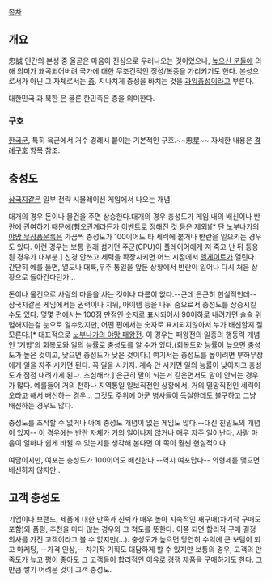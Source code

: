[[목차]]
== 개요 ==
忠誠 
인간의 본성 중 올곧은 마음이 진심으로 우러나오는 것이었으나, [[높으신 분들]]에 의해 의미가 왜곡되어버려 국가에 대한 무조건적인 정성/복종을 가리키기도 한다. 본성으로서가 아닌 그 자체로서는 [[충]]. 지나치게 충성을 바치는 것을 [[과잉충성]]이라고 부른다.

대한민국 과 북한 은 물론 한민족은 충을 의미한다.

=== 구호 ===
[[한국군]], 특히 육군에서 거수 경례시 붙이는 기본적인 구호.~~忠星~~ 자세한 내용은 [[경례구호]] 항목 참조.

== 충성도 ==
[[삼국지]]같은 일부 전략 시뮬레이션 게임에서 나오는 개념.

대개의 경우 돈이나 물건을 주면 상승한다.대개의 경우 충성도가 게임 내의 배신이나 반란에 관여하기 때문에(혐오관계라든가 이벤트로 정해진 것 등은 제외)[* 단 [[노부나가의 야망 무장풍운록]]은 가끔씩 충성도가 100이어도 타 세력에 붙거나 반란을 일으키는 경우도 있다. 이런 경우는 보통 원래 섬기던 주군(CPU)이 플레이어에게 져 죽고 난 뒤 등용된 경우가 대부분.] 신경 안쓰고 세력을 확장시키면 어느 시점에서 [[헬게이트]]가 열린다. 간단히 예를 들면, 열도나 대륙,우주 통일을 앞둔 상황에서 반란이 일어나 다시 처음 상황으로 돌아간다던가...

돈이나 물건으로 사람의 마음을 사는 것이나 다름이 없다.--근데 은근히 현실적인데-- 삼국지같은 게임에서는 권력이나 지위, 아이템 등을 나눠 줌으로서 충성도를 상승시킬 수도 있다. 몇몇 편에서는 100점 만점인 숫자로 표시되어서 90이하로 내려가면 슬슬 위험해지는걸 눈으로 알수있지만, 어떤 편에서는 숫자로 표시되지않아서 누가 배신할지 잘모른다.[* 대표적으로 [[노부나가의 야망 패왕전]]. 이 경우는 패왕전의 일종의 행동력 개념인 '기합'의 회복도와 일의 능률로 충성도를 알 수가 있다.(회복도와 능률이 높으면 충성도가 높은 것이고, 낮으면 충성도가 낮은 것이다.) 여기서는 충성도를 높이려면 부하무장에게 일을 자주 시키면 된다. 꼭 일을 시키자. 계속 안 시키면 일의 능률이 낮아지고 충성도가 점점 내려가게 된다. 조심해라.] 은근히 말이 되는거 같은면서도 말이 안되는 경우가 많다. 예를들어 거의 천하나 지역통일 일보직전인 상황에서, 거의 멸망직전인 세력이 오라고 해서 배신하는 경우... 그것도 주위에 아군 병사들이 득실한데도 불구하고 그냥 배신하는 경우도 많다.

충성도를 조작할 수 없거나 아예 충성도 개념이 없는 게임도 많다.--대신 친밀도의 개념이 있지-- 이 경우에는 반란 자체가 거의 일어나지 않거나 매우 자주 일어난다. 사람 마음이 얼마나 쉽게 바뀔 수 있는지를 생각해 본다면 이 쪽이 훨씬 현실적이다.

여담이지만, 여포는 충성도가 100이어도 배신한다.--역시 여포답다-- 의형제를 맺으면 배신하지 않지만..

== 고객 충성도 ==
기업이나 브랜드, 제품에 대한 만족과 신뢰가 매우 높아 지속적인 재구매(차기작 구매도 포함)와 품평, 추천을 마다 않는 경우와 그 척도를 뜻한다. 이쯤 되면 합리적 구매 결정 의사를 가진 고객이라고 볼 수 없지만(...). 충성도가 높으면 당연히 수익에 큰 보탬이 되고 마케팅, --가격 인상,-- 차기작 기획도 대담하게 할 수 있지만 보통의 경우, 고객의 만족도가 높고 평이 좋아도 그 고객들이 합리적인 이유로 경쟁 제품을 구매하기도 한다. 그만큼 쌓기 어려운 것이 고객 충성도.
